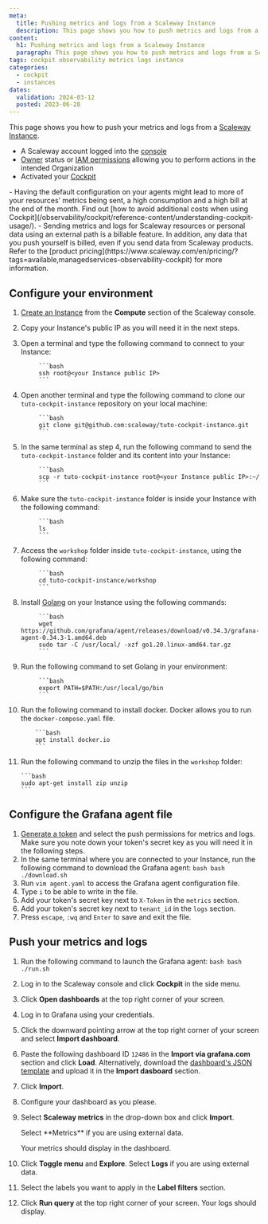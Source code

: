 ```yaml
---
meta:
  title: Pushing metrics and logs from a Scaleway Instance
  description: This page shows you how to push metrics and logs from a Scaleway Instance
content:
  h1: Pushing metrics and logs from a Scaleway Instance
  paragraph: This page shows you how to push metrics and logs from a Scaleway Instance
tags: cockpit observability metrics logs instance
categories:
  - cockpit
  - instances
dates:
  validation: 2024-03-12
  posted: 2023-06-28
---
```


This page shows you how to push your metrics and logs from a [Scaleway Instance](/compute/instances/concepts/#instance).

<Macro id="cockpit-update-dashboards" />

<Macro id="requirements" />


- A Scaleway account logged into the [console](https://console.scaleway.com)
- [Owner](/identity-and-access-management/iam/concepts/#owner) status or [IAM permissions](/identity-and-access-management/iam/concepts/#permission) allowing you to perform actions in the intended Organization
- Activated your [Cockpit](/observability/cockpit/how-to/activate-cockpit)

<Message type="important">
 - Having the default configuration on your agents might lead to more of your resources’ metrics being sent, a high consumption and a high bill at the end of the month. Find out [how to avoid additional costs when using Cockpit](/observability/cockpit/reference-content/understanding-cockpit-usage/).
 - Sending metrics and logs for Scaleway resources or personal data using an external path is a billable feature. In addition, any data that you push yourself is billed, even if you send data from Scaleway products. Refer to the [product pricing](https://www.scaleway.com/en/pricing/?tags=available,managedservices-observability-cockpit) for more information.
</Message>

## Configure your environment

1. [Create an Instance](/compute/instances/how-to/create-an-instance) from the **Compute** section of the Scaleway console.
2. Copy your Instance's public IP as you will need it in the next steps.
3. Open a terminal and type the following command to connect to your Instance:

            ```bash
            ssh root@<your Instance public IP>
            ```
4. Open another terminal and type the following command to clone our `tuto-cockpit-instance` repository on your local machine:

            ```bash
            git clone git@github.com:scaleway/tuto-cockpit-instance.git
            ```
5. In the same terminal as step 4, run the following command to send the `tuto-cockpit-instance` folder and its content into your Instance:

            ```bash
            scp -r tuto-cockpit-instance root@<your Instance public IP>:~/
            ```
6. Make sure the `tuto-cockpit-instance` folder is inside your Instance with the following command:

            ```bash
            ls
            ```
7. Access the `workshop` folder inside `tuto-cockpit-instance`, using the following command:

            ```bash
            cd tuto-cockpit-instance/workshop
            ```
8. Install [Golang](https://go.dev/) on your Instance using the following commands:

            ```bash
            wget https://github.com/grafana/agent/releases/download/v0.34.3/grafana-agent-0.34.3-1.amd64.deb
            sudo tar -C /usr/local/ -xzf go1.20.linux-amd64.tar.gz
            ```
9. Run the following command to set Golang in your environment:

            ```bash
            export PATH=$PATH:/usr/local/go/bin
            ```
10. Run the following command to install docker. Docker allows you to run the `docker-compose.yaml` file.

            ```bash
            apt install docker.io
            ```
11. Run the following command to unzip the files in the `workshop` folder:

        ```bash
        sudo apt-get install zip unzip
        ```

## Configure the Grafana agent file

1. [Generate a token](/observability/cockpit/how-to/create-token/) and select the push permissions for metrics and logs. Make sure you note down your token's secret key as you will need it in the following steps.
2.  In the same terminal where you are connected to your Instance, run the following command to download the Grafana agent:
        ```bash
        bash ./download.sh
        ```
3. Run `vim agent.yaml` to access the Grafana agent configuration file.
4. Type `i` to be able to write in the file.
5. Add your token's secret key next to `X-Token` in the `metrics` section.
    <Lightbox src="scaleway-metrics-section-completed.webp" alt="" />
6. Add your token's secret key next to `tenant_id` in the `logs` section.
     <Lightbox src="scaleway-logs-section-completed.webp" alt="" />
7. Press `escape`, `:wq` and `Enter` to save and exit the file.


## Push your metrics and logs

1. Run the following command to launch the Grafana agent:
        ```bash
        bash ./run.sh
        ```
2. Log in to the Scaleway console and click **Cockpit** in the side menu.
3. Click **Open dashboards** at the top right corner of your screen.
4. Log in to Grafana using your credentials.
5. Click the downward pointing arrow at the top right corner of your screen and select **Import dashboard**.
    <Lightbox src="scaleway-import-dashboard.webp" alt="" />
6. Paste the following dashboard ID `12486` in the **Import via grafana.com** section and click **Load**. Alternatively, download the [dashboard's JSON template](https://grafana.com/grafana/dashboards/12486-node-exporter-full/) and upload it in the **Import dasboard** section.
7. Click **Import**.
8. Configure your dashboard as you please.
9. Select **Scaleway metrics** in the drop-down box and click **Import**.

    <Message type="important">
     Select **Metrics** if you are using external data.
    </Message>

    Your metrics should display in the dashboard.

    <Lightbox src="scaleway-metrics-display.webp" alt="" />

10. Click **Toggle menu** and **Explore**.
    <Message type="important">
     Select **Logs** if you are using external data.
    </Message>
11. Select the labels you want to apply in the **Label filters** section.
12. Click **Run query** at the top right corner of your screen. Your logs should display.
    <Lightbox src="scaleway-logs-display.webp" alt="" />